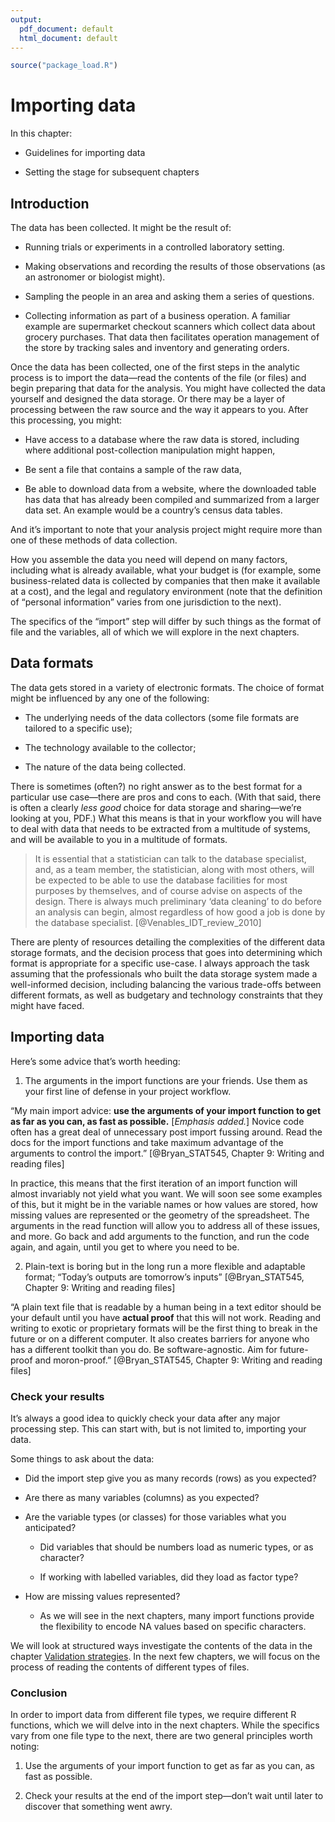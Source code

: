 ```yaml
---
output:
  pdf_document: default
  html_document: default
---
```




```r

source("package_load.R")

```


# Importing data {#importing}

In this chapter:

* Guidelines for importing data

* Setting the stage for subsequent chapters





## Introduction


The data has been collected. It might be the result of:

* Running trials or experiments in a controlled laboratory setting.

* Making observations and recording the results of those observations (as an astronomer or biologist might).

* Sampling the people in an area and asking them a series of questions.

* Collecting information as part of a business operation. A familiar example are supermarket checkout scanners which collect data about grocery purchases. That data then facilitates operation management of the store by tracking sales and inventory and generating orders.


Once the data has been collected, one of the first steps in the analytic process is to import the data—read the contents of the file (or files) and begin preparing that data for the analysis. You might have collected the data yourself and designed the data storage. Or there may be a layer of processing between the raw source and the way it appears to you. After this processing, you might:

* Have access to a database where the raw data is stored, including where additional post-collection manipulation might happen,

* Be sent a file that contains a sample of the raw data,

* Be able to download data from a website, where the downloaded table has data that has already been compiled and summarized from a larger data set. An example would be a country's census data tables.

And it's important to note that your analysis project might require more than one of these methods of data collection.

How you assemble the data you need will depend on many factors, including what is already available, what your budget is (for example, some business-related data is collected by companies that then make it available at a cost), and the legal and regulatory environment (note that the definition of "personal information" varies from one jurisdiction to the next).

The specifics of the "import" step will differ by such things as the format of file and the variables, all of which we will explore in the next chapters.


## Data formats

The data gets stored in a variety of electronic formats. The choice of format might be influenced by any one of the following:

* The underlying needs of the data collectors (some file formats are tailored to a specific use);

* The technology available to the collector;

* The nature of the data being collected.

There is sometimes (often?) no right answer as to the best format for a particular use case—there are pros and cons to each. (With that said, there is often a clearly _less good_ choice for data storage and sharing—we're looking at you, PDF.) What this means is that in your workflow you will have to deal with data that needs to be extracted from a multitude of systems, and will be available to you in a multitude of formats.

>It is essential that a statistician can talk to the database specialist, and, as a team member, the statistician, along with most others, will be expected to be able to use the database facilities for most purposes by themselves, and of course advise on aspects of the design. There is always much preliminary 'data cleaning' to do before an analysis can begin, almost regardless of how good a job is done by the database specialist. [@Venables_IDT_review_2010]

There are plenty of resources detailing the complexities of the different data storage formats, and the decision process that goes into determining which format is appropriate for a specific use-case. I always approach the task assuming that the professionals who built the data storage system made a well-informed decision, including balancing the various trade-offs between different formats, as well as budgetary and technology constraints that they might have faced.



## Importing data


Here's some advice that's worth heeding:

1. The arguments in the import functions are your friends. Use them as your first line of defense in your project workflow.

"My main import advice: **use the arguments of your import function to get as far as you can, as fast as possible.** [_Emphasis added._] Novice code often has a great deal of unnecessary post import fussing around. Read the docs for the import functions and take maximum advantage of the arguments to control the import." [@Bryan_STAT545, Chapter 9: Writing and reading files]

In practice, this means that the first iteration of an import function will almost invariably not yield what you want. We will soon see some examples of this, but it might be in the variable names or how values are stored, how missing values are represented or the geometry of the spreadsheet. The arguments in the read function will allow you to address all of these issues, and more. Go back and add arguments to the function, and run the code again, and again, until you get to where you need to be.


2. Plain-text is boring but in the long run a more flexible and adaptable format; "Today’s outputs are tomorrow’s inputs" [@Bryan_STAT545, Chapter 9: Writing and reading files]

"A plain text file that is readable by a human being in a text editor should be your default until you have **actual proof** that this will not work. Reading and writing to exotic or proprietary formats will be the first thing to break in the future or on a different computer. It also creates barriers for anyone who has a different toolkit than you do. Be software-agnostic. Aim for future-proof and moron-proof." [@Bryan_STAT545, Chapter 9: Writing and reading files]



### Check your results

It's always a good idea to quickly check your data after any major processing step. This can start with, but is not limited to, importing your data.

Some things to ask about the data:

* Did the import step give you as many records (rows) as you expected?

* Are there as many variables (columns) as you expected?

* Are the variable types (or classes) for those variables what you anticipated?

  - Did variables that should be numbers load as numeric types, or as character?

  - If working with labelled variables\index{labelled variables}, did they load as factor type?

* How are missing values\index{missing values} represented?

  - As we will see in the next chapters, many import functions provide the flexibility to encode NA values based on specific characters. 

We will look at structured ways investigate the contents of the data in the chapter [Validation strategies](#validation). In the next few chapters, we will focus on the process of reading the contents of different types of files.


### Conclusion

In order to import data from different file types, we require different R functions, which we will delve into in the next chapters. While the specifics vary from one file type to the next, there are two general principles worth noting:

1. Use the arguments of your import function to get as far as you can, as fast as possible.

2. Check your results at the end of the import step—don't wait until later to discover that something went awry.


<!-- 
This file by Martin Monkman is licensed under a Creative Commons Attribution 4.0 International License. 
-->

